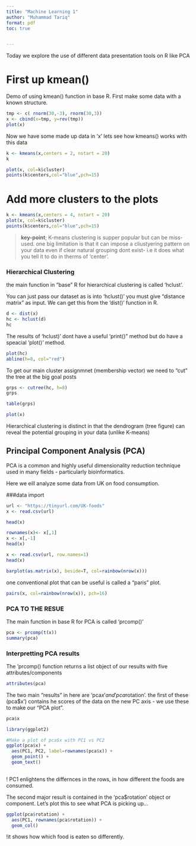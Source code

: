 ```yaml
---
title: "Machine Learning 1"
author: "Muhammad Tariq"
format: pdf
toc: true


---
```

Today we explore the use of different data presentation tools on R like PCA


# First up kmean()

Demo of using kmean() function in base R. First make some data with a known structure.

```r
tmp <- c( rnorm(30,-3), rnorm(30,3))
x <- cbind(x=tmp, y=rev(tmp))
plot(x)
```

Now we have some made up data in 'x' lets see how kmeans() works with this data

```r
k <- kmeans(x,centers = 2, nstart = 20)
k
```


```r
plot(x, col=k$cluster)
points(k$centers,col="blue",pch=15)

```
# Add more clusters to the plots
```r
k <- kmeans(x,centers = 4, nstart = 20)
plot(x, col=k$cluster)
points(k$centers,col="blue",pch=15)
```

> **key-point**; K-means clustering is supper popular but can be miss-used. one big limitation is that it can impose a cliustyering pattern on your data even if clear natural grouping dont exist- i.e it does what you tell it to do in therms of 'center'. 


### Hierarchical Clustering 

the main function in "base" R for hierarchical clustering is called 'hclust'.

You can just pass our dataset as is into 'hclust()' you must give "distance matrix" as input. We can get this from the 'dist()' function in R.
```r
d <- dist(x)
hc <- hclust(d)
hc
```

The results of 'hclust)' dont have a useful 'print()"
method but do have a speacial 'plot()' method. 


```r
plot(hc)
abline(h=8, col="red")
```

To get our main cluster assignmnet (membership vector) we need to "cut" the tree at the big goal posts


```r
grps <- cutree(hc, h=8)
grps
```

```r
table(grps)
```


```r
plot(x)
```

Hierarchical clustering is distinct in that the dendrogram (tree figure) can reveal the potential grouping in your data (unlike K-means)

## Principal Component Analysis (PCA)

PCA is a common and highly useful dimensionality 
reduction technique used in many fields - particularly bioinformatics. 

Here we eill analyze some data from UK on food consumption.

###data import

```r
url <- "https://tinyurl.com/UK-foods"
x <- read.csv(url)

head(x)
```

```r
rownames(x)<- x[,1]
x <- x[,-1]
head(x)
```

```r
x <- read.csv(url, row.names=1)
head(x)
```


```r
barplot(as.matrix(x), beside=T, col=rainbow(nrow(x)))

```

one conventional plot that can be useful is called a "paris" plot. 

```r
pairs(x, col=rainbow(nrow(x)), pch=16)
```


### PCA TO THE RESUE

The main function in base R for PCA is called 'prcomp()'

```r
pca <- prcomp(t(x))
summary(pca)
```
### Interpretting PCA results

The 'prcomp() function returns a list object of our results with five attributes/components

```r
attributes(pca)
```

The two main "results" in here are 'pca$x' and 'pca$rotation'.
the first of these (pca$x') contains he scores of the data on the new PC axis - we use these to make our "PCA plot".

```r
pca$x
```

```r
library(ggplot2)

#Make a plot of pca$x with PC1 vs PC2
ggplot(pca$x) + 
  aes(PC1, PC2, label=rownames(pca$x)) +
  geom_point() +
  geom_text()
  
```
! PC1 enlightens the differnces in the rows, in how different the foods are consumed. 

The second major result is contained in the 'pca$rotation' object or component. Let's plot this to see what PCA is picking up...

```r
ggplot(pca$rotation) +
  aes(PC1, rownames(pca$rotation)) +
  geom_col()
```
!it shows how which food is eaten so differently. 


